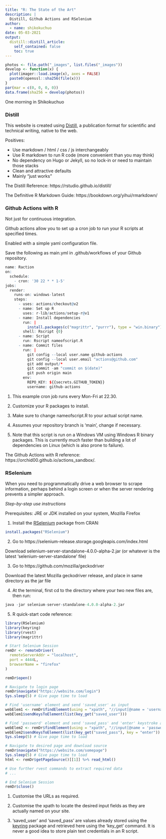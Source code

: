 ```yaml
---
title: "R: The State of the Art"
description: |
  Distill, Github Actions and RSelenium
author:
  - name: shikokuchuo
date: 05-03-2021
output:
  distill::distill_article:
    self_contained: false
    toc: true
---
```


```r

photos <- file.path("_images", list.files("_images"))
develop <- function(x) {
  plot(imager::load.image(x), axes = FALSE)
  paste0(openssl::sha256(file(x)))
}
par(mar = c(0, 0, 0, 0))
data.frame(sha256 = develop(photos))

```
<aside> One morning in Shikokuchuo </aside>

### Distill

This website is created using [Distill](https://pkgs.rstudio.com/distill/), a publication format for scientific and technical writing, native to the web.

Positives:

- Use markdown / html / css / js interchangeably
- Use R markdown to run R code (more convenient than you may think)
- No dependency on Hugo or Jekyll, so no lock-in or need to maintain those stacks
- Clean and attractive defaults
- Mainly "just works"

The Distill Reference: https://rstudio.github.io/distill/

The Definitive R Markdown Guide: https://bookdown.org/yihui/rmarkdown/


### Github Actions with R

Not just for continuous integration.

Github actions allow you to set up a cron job to run your R scripts at specified times.

Enabled with a simple yaml configuration file.

Save the following as main.yml in .github/workflows of your Github repository.

```r
name: Raction
on:
  schedule:
    - cron: '30 22 * * 1-5'
jobs:
  render:
    runs-on: windows-latest
    steps:
      - uses: actions/checkout@v2
      - name: Set up R
        uses: r-lib/actions/setup-r@v1
      - name: Install dependencies
        run: |
          install.packages(c("magrittr", "purrr"), type = "win.binary")
        shell: Rscript {0}
      - name: Script
        run: Rscript nameofscript.R
      - name: Commit files
        run: |
          git config --local user.name github-actions
          git config --local user.email "actions@github.com"
          git add output/*
          git commit -am "commit on $(date)"
          git push origin main
        env:
          REPO_KEY: ${{secrets.GITHUB_TOKEN}}
          username: github-actions
```
<aside>
1. This example cron job runs every Mon-Fri at 22.30.

2. Customize your R packages to install.

3. Make sure to change nameofscript.R to your actual script name.

4. Assumes your repository branch is 'main', change if necessary.

5. Note that this script is run on a Windows VM using Windows R binary packages. This is currently much faster than building a lot of dependencies on Linux (which is also prone to failure).
</aside>

The Github Actions with R reference: https://orchid00.github.io/actions_sandbox/.

### RSelenium

When you need to programmatically drive a web browser to scrape information, perhaps behind a login screen or when the server rendering prevents a simpler approach.

*Step-by-step use instructions*

Prerequisites: JRE or JDK installed on your system, Mozilla Firefox

1. Install the [RSelenium](https://github.com/ropensci/RSelenium) package from CRAN:

```r

install.packages("RSelenium")

```

2. Go to https://selenium-release.storage.googleapis.com/index.html

Download selenium-server-standalone-4.0.0-alpha-2.jar (or whatever is the latest 'selenium-server-standalone' file)

3. Go to https://github.com/mozilla/geckodriver

Download the latest Mozilla geckodriver release, and place in same directory as the jar file

4. At the terminal, first cd to the directory where your two new files are, then run: 

```r

java -jar selenium-server-standalone-4.0.0-alpha-2.jar

```

5. R quick-start code reference:

```r

library(RSelenium)
library(keyring)
library(rvest)
library(magrittr)

# Start Selenium Session
remDr <- remoteDriver(
  remoteServerAddr = "localhost",
  port = 4444L,
  browserName = "firefox"
)

remDr$open()

# Navigate to login page
remDr$navigate("https://website.com/login")
Sys.sleep(5) # Give page time to load

# Find 'username' element and send 'saved_user' as input
webElem1 <- remDr$findElement(using = "xpath", "//input[@name = 'username']")
webElem1$sendKeysToElement(list(key_get("saved_user")))

# Find 'password' element and send 'saved_pass' and 'enter' keystroke as input
webElem2 <- remDr$findElement(using = "xpath", "//input[@name = 'password']")
webElem2$sendKeysToElement(list(key_get("saved_pass"), key = "enter"))
Sys.sleep(5) # Give page time to load

# Navigate to desired page and download source
remDr$navigate("https://website.com/somepage")
Sys.sleep(5) # Give page time to load
html <- remDr$getPageSource()[[1]] %>% read_html()

# Use further rvest commands to extract required data
# ...

# End Selenium Session
remDr$close()

```
<aside>
1. Customise the URLs as required.

2. Customise the xpath to locate the desired input fields as they are actually named on your site.

3. 'saved_user' and 'saved_pass' are values already stored using the [keyring](https://github.com/r-lib/keyring) package and retrieved here using the 'key_get' command. It is never a good idea to store plain text credentials in an R script.
</aside>
